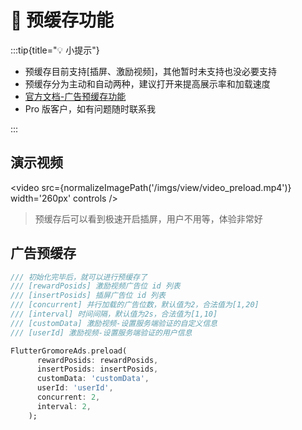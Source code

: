 
# 🦥 预缓存功能

:::tip{title="💡 小提示"}

 - 预缓存目前支持[插屏、激励视频]，其他暂时未支持也没必要支持
 - 预缓存分为主动和自动两种，建议打开来提高展示率和加载速度
 - [官方文档-广告预缓存功能](https://www.csjplatform.com/union/media/union/download/detail?id=142&docId=27619&osType=android)
 - Pro 版客户，如有问题随时联系我

:::

## 演示视频

<video src={normalizeImagePath('/imgs/view/video_preload.mp4')}  width='260px' controls />

> 预缓存后可以看到极速开启插屏，用户不用等，体验非常好

## 广告预缓存

```dart title="example/pages/home_page.dart"
/// 初始化完毕后，就可以进行预缓存了
/// [rewardPosids] 激励视频广告位 id 列表
/// [insertPosids] 插屏广告位 id 列表
/// [concurrent] 并行加载的广告位数，默认值为2，合法值为[1,20]
/// [interval] 时间间隔，默认值为2s，合法值为[1,10]
/// [customData] 激励视频-设置服务端验证的自定义信息
/// [userId] 激励视频-设置服务端验证的用户信息

FlutterGromoreAds.preload(
      rewardPosids: rewardPosids,
      insertPosids: insertPosids,
      customData: 'customData',
      userId: 'userId',
      concurrent: 2,
      interval: 2,
    );
```



